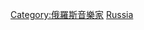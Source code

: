 {{Commons category|Composers from Russia}}

[[Category:俄羅斯音樂家|Category:俄羅斯音樂家]]
[[Category:各国作曲家|Russia]]